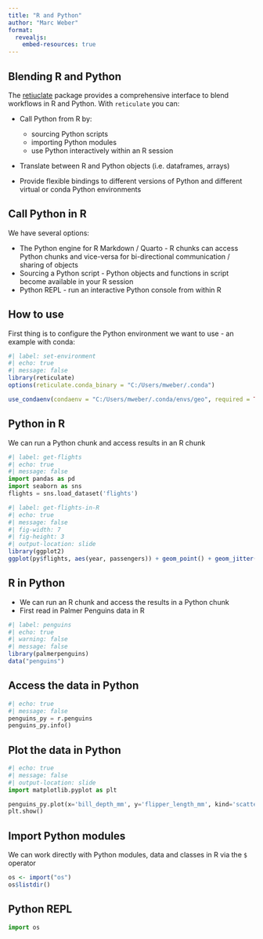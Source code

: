 ```yaml
---
title: "R and Python"
author: "Marc Weber"
format: 
  revealjs:
    embed-resources: true
---
```


## Blending R and Python

The [retiuclate]() package provides a comprehensive interface to blend workflows in R and Python.  With `reticulate` you can:

- Call Python from R by:
  - sourcing Python scripts
  - importing Python modules
  - use Python interactively within an R session

- Translate between R and Python objects (i.e. dataframes, arrays)

- Provide flexible bindings to different versions of Python and different virtual or conda Python environments

## Call Python in R
We have several options:

- The Python engine for R Markdown / Quarto - R chunks can access Python chunks and vice-versa for bi-directional communication / sharing of objects
- Sourcing a Python script - Python objects and functions in script become available in your R session
- Python REPL - run an interactive Python console from within R

## How to use

First thing is to configure the Python environment we want to use - an example with conda:

```r
#| label: set-environment
#| echo: true
#| message: false
library(reticulate)
options(reticulate.conda_binary = "C:/Users/mweber/.conda")

use_condaenv(condaenv = "C:/Users/mweber/.conda/envs/geo", required = TRUE)
```

## Python in R 
We can run a Python chunk and access results in an R chunk
```python
#| label: get-flights
#| echo: true
#| message: false
import pandas as pd
import seaborn as sns
flights = sns.load_dataset('flights')
```

```r
#| label: get-flights-in-R
#| echo: true
#| message: false
#| fig-width: 7
#| fig-height: 3
#| output-location: slide 
library(ggplot2)
ggplot(py$flights, aes(year, passengers)) + geom_point() + geom_jitter()
```
## R in Python

- We can run an R chunk and access the results in a Python chunk
- First read in Palmer Penguins data in R

```r
#| label: penguins
#| echo: true
#| warning: false
#| message: false
library(palmerpenguins)
data("penguins")
```

## Access the data in Python
```python
#| echo: true
#| message: false
penguins_py = r.penguins
penguins_py.info()
```

## Plot the data in Python
```python
#| echo: true
#| message: false
#| output-location: slide 
import matplotlib.pyplot as plt

penguins_py.plot(x='bill_depth_mm', y='flipper_length_mm', kind='scatter')
plt.show()
```

## Import Python modules
We can work directly with Python modules, data and classes in R via the `$` operator
```r
os <- import("os")
os$listdir()
```

## Python REPL
```python
import os
```


